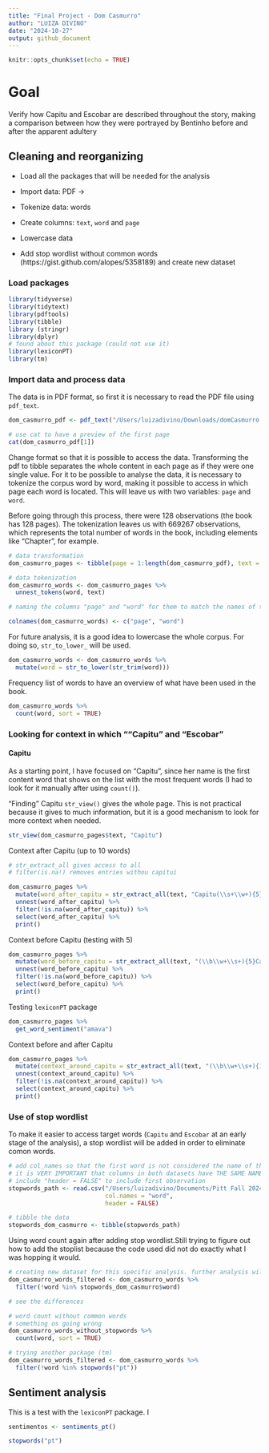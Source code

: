 ```yaml
---
title: "Final Project - Dom Casmurro"
author: "LUIZA DIVINO"
date: "2024-10-27"
output: github_document
---
```


```r
knitr::opts_chunk$set(echo = TRUE)
```

# Goal
Verify how Capitu and Escobar are described throughout the story, making a comparison between how they were portrayed by Bentinho before and after the apparent adultery

## Cleaning and reorganizing

- Load all the packages that will be needed for the analysis

- Import data: PDF ->

- Tokenize data: words

- Create columns: `text`, `word` and `page`

- Lowercase data

- Add stop wordlist without common words (https://gist.github.com/alopes/5358189) and create new dataset


### Load packages
```r
library(tidyverse)
library(tidytext)
library(pdftools)
library(tibble)
library (stringr)
library(dplyr)
# found about this package (could not use it)
library(lexiconPT)
library(tm)
```

### Import data and process data

The data is in PDF format, so first it is necessary to read the PDF file using `pdf_text`.
```r
dom_casmurro_pdf <- pdf_text("/Users/luizadivino/Downloads/domCasmurro.pdf")

# use cat to have a preview of the first page
cat(dom_casmurro_pdf[1])
```

Change format so that it is possible to access the data. Transforming the pdf to tibble separates the whole content in each page as if they were one single value. For it to be possible to analyse the data, it is necessary to tokenize the corpus word by word, making it possible to access in which page each word is located. This will leave us with two variables: `page` and `word`.

Before going through this process, there were 128 observations (the book has 128 pages). The tokenization leaves us with 669267 observations, which represents the total number of words in the book, including elements like "Chapter", for example. 
```r
# data transformation
dom_casmurro_pages <- tibble(page = 1:length(dom_casmurro_pdf), text = dom_casmurro_pdf)

# data tokenization
dom_casmurro_words <- dom_casmurro_pages %>%
  unnest_tokens(word, text)

# naming the columns "page" and "word" for them to match the names of the columns on the stop wordlist

colnames(dom_casmurro_words) <- c("page", "word")
```

For future analysis, it is a good idea to lowercase the whole corpus. For doing so, `str_to_lower_` will be used.
```r
dom_casmurro_words <- dom_casmurro_words %>%
  mutate(word = str_to_lower(str_trim(word)))
```

Frequency list of words to have an overview of what have been used in the book.
```r
dom_casmurro_words %>% 
  count(word, sort = TRUE)
```

### Looking for context in which ""Capitu" and "Escobar" 

#### Capitu
As a starting point, I have focused on "Capitu", since her name is the first content word that shows on the list with the most frequent words (I had to look for it manually after using `count()`).


"Finding" Capitu
`str_view()` gives the whole page. This is not practical because it gives to much information, but it is a good mechanism to look for more context when needed.
```r
str_view(dom_casmurro_pages$text, "Capitu")
```

Context after Capitu (up to 10 words)
```r
# str_extract_all gives access to all
# filter(is.na!) removes entries withou capitui

dom_casmurro_pages %>%
  mutate(word_after_capitu = str_extract_all(text, "Capitu(\\s+\\w+){5}")) %>%
  unnest(word_after_capitu) %>% 
  filter(!is.na(word_after_capitu)) %>%
  select(word_after_capitu) %>%
  print()

```

Context before Capitu (testing with 5)
```r
dom_casmurro_pages %>%
  mutate(word_before_capitu = str_extract_all(text, "(\\b\\w+\\s+){5}Capitu")) %>%
  unnest(word_before_capitu) %>% 
  filter(!is.na(word_before_capitu)) %>%
  select(word_before_capitu) %>%
  print()
```
Testing `lexiconPT` package
```r
dom_casmurro_pages %>% 
  get_word_sentiment("amava")
```


Context before and after Capitu
```r
dom_casmurro_pages %>%
  mutate(context_around_capitu = str_extract_all(text, "(\\b\\w+\\s+){1,10}Capitu(\\s+\\w+){1,10}")) %>%
  unnest(context_around_capitu) %>% 
  filter(!is.na(context_around_capitu)) %>%
  select(context_around_capitu) %>%
  print()
```

### Use of stop wordlist

To make it easier to access target words (`Capitu` and `Escobar` at an early stage of the analysis), a stop wordlist will be added in order to eliminate comon words. 
```r
# add col_names so that the first word is not considered the name of the whole column
# it is VERY IMPORTANT that columns in both datasets have THE SAME NAME ("word), in this case
# include "header = FALSE" to include first observation 
stopwords_path <- read.csv("/Users/luizadivino/Documents/Pitt Fall 2024/Data Science/proj/stopwords.txt", 
                           col.names = "word",
                           header = FALSE)

# tibble the data
stopwords_dom_casmurro <- tibble(stopwords_path)
```

Using word count again after adding stop wordlist.Still trying to figure out how to add the stoplist because the code used did not do exactly what I was hopping it would.
```r
# creating new dataset for this specific analysis. further analysis will be made with the other dataset
dom_casmurro_words_filtered <- dom_casmurro_words %>%
  filter(!word %in% stopwords_dom_casmurro$word)

# see the differences

# word count without common words
# something os going wrong
dom_casmurro_words_without_stopwords %>%
  count(word, sort = TRUE) 

# trying another package (tm)
dom_casmurro_words_filtered <- dom_casmurro_words %>%
  filter(!word %in% stopwords("pt"))
```

## Sentiment analysis

This is a test with the `lexiconPT` package. I 
```r
sentimentos <- sentiments_pt()

stopwords("pt")
```





